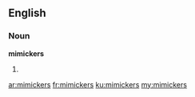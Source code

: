 ==English==
===Noun===
'''mimickers'''

#{{plural of|mimicker}}

[[ar:mimickers]]
[[fr:mimickers]]
[[ku:mimickers]]
[[my:mimickers]]